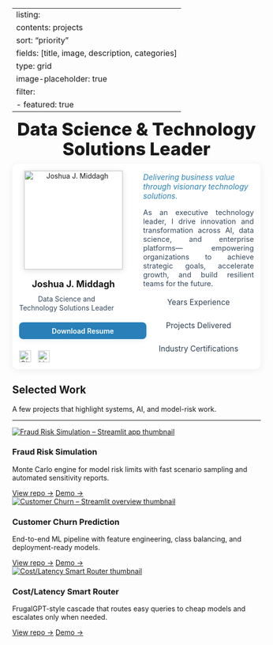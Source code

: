 ﻿---
listing:
  contents: projects
  sort: "priority"
  fields: [title, image, description, categories]
  type: grid
  image-placeholder: true
  filter:
    - featured: true
---

<style>
/* shrink listing card images on the home page */
section.quarto-listing-container .listing-image img {
  max-width: 340px; width: 100%; height: auto; display: block; margin: 0 auto 1rem;
  object-fit: cover;
}
</style>


<!-- Title only (centered, with safe bottom space) -->
<div style="text-align:center; margin:0 0 .6rem 0;">
  <h1 style="font-size:2.25rem; font-weight:800; margin:0 0 .25rem 0; line-height:1.1; text-align: center;">
    Data Science &amp; Technology Solutions Leader
  </h1>
</div>

```{=html}
<!-- White card widened; NO negative margin (prevents overlap) -->
<div style="max-width:1100px; margin:0.5rem auto 1.5rem; padding:1em 1em 1em 1em; background:#fff; border-radius:12px; box-shadow:0 2px 16px #0001; text-align:center;">
  <!-- Left/Right layout (not centered) -->
  <div style="display:flex; align-items:flex-start; gap:2.25em; justify-content:flex-start;">
    <!-- LEFT: hero (strict left-aligned stack) -->
      <div style="flex:0 0 220px;">
        <div style="
          width:220px; margin:0;
          display:flex; flex-direction:column; align-items:flex-start;
          gap:.65rem; text-align:center;
        ">
          <img src="assets/images/headshot-2d736af8-4c43-4e1d-9cf5-f1253e18826a.jpg" alt="Joshua J. Middagh"
            style="width:200px; height:200px; object-fit:cover;
            box-shadow:0 2px 12px #0002; display:block; margin:0 auto .5rem;">

          <h2 class="profile-name" style="font-size:1.3em;font-weight:700;margin:0;padding:0;border:0;text-align:center;margin-left:auto;margin-right:auto;">
            Joshua&nbsp;J.&nbsp;Middagh
          </h2>
          <div style="font-size:1em;color:#34495e;line-height:1.35;
                      max-width:26ch; text-align:center;">
            Data Science and<br>Technology Solutions Leader
          </div>

          <a href="assets/files/Joshua_Middagh_Resume.docx"
            style="display:block; width:100%; text-align:center;
                    margin:.5rem 0; padding:.55rem 1.2rem;
                    background:#2980b9; color:#fff; font-weight:600;
                    border-radius:8px; text-decoration:none;
                    box-shadow:0 2px 8px #2980b922;">
            Download Resume
          </a>

          <div style="display:flex; align-items:center; justify-content:flex-start;
                      gap:.85rem; margin-top:.25rem;">
            <a href="https://github.com/jjmiddagh" title="GitHub" target="_blank">
              <img src="assets/images/github.svg" alt="GitHub"
                  style="width:24px;height:24px;opacity:.85; display:block;">
            </a>
            <a href="https://www.linkedin.com/in/joshua-middagh-it-professional/" title="LinkedIn" target="_blank">
              <img src="assets/images/linkedin.png" alt="LinkedIn"
                  style="width:24px;height:24px;opacity:.85; display:block;">
            </a>
          </div>
        </div>
      </div>

    <!-- RIGHT: text -->
    <div style="flex:1 1 auto; margin-top:.25rem;">
      <p style="font-style:italic; color:#2980b9; margin:0 0 1em 0; font-size:1.1em; text-align:left;">
        Delivering business value through visionary technology solutions.
      </p>
      <p style="margin:0 0 1.25em 0; font-size:1.05em; color:#34495e; text-align:justify;">
        As an executive technology leader, I drive innovation and transformation across AI, data science, and enterprise platforms—
        empowering organizations to achieve strategic goals, accelerate growth, and build resilient teams for the future.
      </p>
      <div style="display:flex; justify-content:center; gap:2em; margin-bottom:1em; flex-wrap:wrap;">
        <div style="font-size:1.1em; color:#2c3e50;"><span style="font-size:1.5em; font-weight:bold; color:#2980b9;" id="exp-stat"></span> Years Experience</div>
        <div style="font-size:1.1em; color:#2c3e50;"><span style="font-size:1.5em; font-weight:bold; color:#2980b9;" id="proj-stat"></span> Projects Delivered</div>
        <div style="font-size:1.1em; color:#2c3e50;"><span style="font-size:1.5em; font-weight:bold; color:#2980b9;" id="cert-stat"></span> Industry Certifications</div>
      </div>
    </div>
  </div>
</div>

<script>
function animateStat(id, target, duration) {
  var el = document.getElementById(id);
  if (!el) return;
  var step = Math.ceil(target / (duration/20));
  var val = 0;
  var interval = setInterval(function() {
    val += step;
    if (val >= target) { val = target; clearInterval(interval); }
    el.textContent = val;
  }, 20);
}
animateStat('exp-stat', 25, 800);
animateStat('proj-stat', 30, 800);
animateStat('cert-stat', 3, 800);
</script>
<div class="container-xl">
  <h2 class="section-title">Selected Work</h2>
  <p class="section-subtitle">A few projects that highlight systems, AI, and model-risk work.</p>
  <hr class="section-divider">
</div>
<div class="projects-grid">

  <!-- Fraud Risk Simulation -->
  <div class="project-card">
    <a href="https://jjmiddagh-fraud-risk-simulation-appapp-do3dgx.streamlit.app/" class="project-thumb" aria-label="Fraud Risk Simulation">
      <img src="assets/images/thumbnails/fraud-risk-simulation.png"
           alt="Fraud Risk Simulation – Streamlit app thumbnail"
           loading="lazy">
    </a>
    <h3>Fraud Risk Simulation</h3>
    <p>Monte Carlo engine for model risk limits with fast scenario sampling and automated sensitivity reports.</p>
    <div class="card-ctas">
      <a href="https://github.com/jjmiddagh/fraud-risk-simulation" class="card-cta">View repo →</a>
      <a href="https://jjmiddagh-fraud-risk-simulation-appapp-do3dgx.streamlit.app/" class="card-cta secondary" target="_blank" rel="noopener noreferrer">Demo →</a>
    </div>
  </div>

  <!-- Customer Churn Prediction -->
  <div class="project-card">
    <a href="https://jjmiddagh-customer-churn-appapp-iksov2.streamlit.app/" class="project-thumb" aria-label="Customer Churn Prediction">
      <img src="assets/images/thumbnails/churn-prediction.png"
          alt="Customer Churn – Streamlit overview thumbnail" loading="lazy">
    </a>
    <h3>Customer Churn Prediction</h3>
    <p>End-to-end ML pipeline with feature engineering, class balancing, and deployment-ready models.</p>
    <div class="card-ctas">
      <a href="https://github.com/jjmiddagh/customer_churn" class="card-cta">View repo →</a>
      <a href="https://jjmiddagh-customer-churn-appapp-iksov2.streamlit.app/" class="card-cta secondary" target="_blank" rel="noopener noreferrer">Demo →</a>
    </div>
  </div>

  <!-- Cost/Latency Smart Router (FrugalGPT-style) -->
  <div class="project-card">
    <a href="https://jjmiddagh-smart-router-appapp-ottasd.streamlit.app/" class="project-thumb" aria-label="Cost/Latency Smart Router">
      <img
        src="assets/images/thumbnails/smart-router.png"
        alt="Cost/Latency Smart Router thumbnail"
        loading="lazy">
    </a>

    <h3>Cost/Latency Smart Router</h3>
    <p>FrugalGPT-style cascade that routes easy queries to cheap models and escalates only when needed.</p>

    <div class="card-ctas">
      <a href="https://github.com/jjmiddagh/smart-router" class="card-cta">View repo →</a>
      <a href="https://jjmiddagh-smart-router-appapp-ottasd.streamlit.app/" class="card-cta secondary" target="_blank" rel="noopener noreferrer">Demo →</a>
    </div>
  </div>

</div>

```

